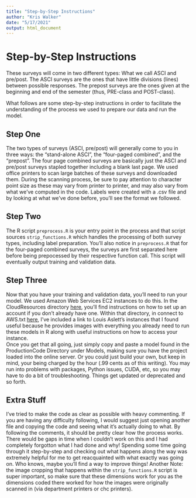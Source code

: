 ```yaml
---
title: "Step-by-Step Instructions"
author: "Kris Walker"
date: "5/17/2021"
output: html_document
---
```


# Step-by-Step Instructions

These surveys will come in two different types: What we call ASCI and pre/post. The ASCI surveys are the ones that have little divisions (lines) between possible responses. The prepost surveys are the ones given at the beginning and end of the semester (thus, PRE-class and POST-class).  

What follows are some step-by-step instructions in order to facilitate the understanding of the process we used to prepare our data and run the model.

## Step One

The two types of surveys (ASCI, pre/post) will generally come to you in three ways: the "stand-alone ASCI", the "four-paged combined", and the "prepost". The four page combined surveys are basically just the ASCI and pre/post surveys stapled together including a blank last page. We used office printers to scan large batches of these surveys and downloaded them. During the scanning process, be sure to pay attention to character point size as these may vary from printer to printer, and may also vary from what we've computed in the code. Labels were created with a .csv file and by looking at what we've done before, you'll see the format we followed.

## Step Two

The R script `preprocess.R` is your entry point in the process and that script sources `strip_functions.R` which handles the processing of both survey types, including label preparation. You'll also notice in `preprocess.R` that for the four-paged combined surveys, the surveys are first separated here before being prepocessed by their respective function call. This script will eventually output training and validation data.

## Step Three

Now that you have your training and validation data, you'll need to run your model. We used Amazon Web Services EC2 instances to do this. In the CloudResources directory [here](./CloudResources), you'll find instructions on how to set up an account if you don't already have one. Within that directory, in connect to AWS.txt [here](./CloudResources/connect to AWS.txt), I've included a link to Louis Aslett's instances that I found useful because he provides images with everything you already need to run these models in R along with useful instructions on how to access your instance.  
Once you get that all going, just simply copy and paste a model found in the ProductionCode Directory under Models, making sure you have the project loaded into the online server. Or you could just build your own, but keep in mind, your being charged by the hour (.99 cents as of this writing). You may run into problems with packages, Python issues, CUDA, etc, so you may have to do a bit of troubleshooting. Things get updated or deprecated and so forth. 

## Extra Stuff

I've tried to make the code as clear as possible with heavy commenting. If you are having any difficulty following, I would suggest just opening another file and copying the code and seeing what it's actually doing to what. By following the comments, it should be pretty clear how the process works. There would be gaps in time when I couldn't work on this and I had completely forgotton what I had done and why! Spending some time going through it step-by-step and checking out what happens along the way was extremely helpful for me to get reacquainted with what exactly was going on. Who knows, maybe you'll find a way to improve things! Another Note: the image cropping that happens within the `strip_functions.R` script is super important, so make sure that these dimensions work for you as the dimensions coded there worked for how the images were originally scanned in (via department printers or chc printers).

